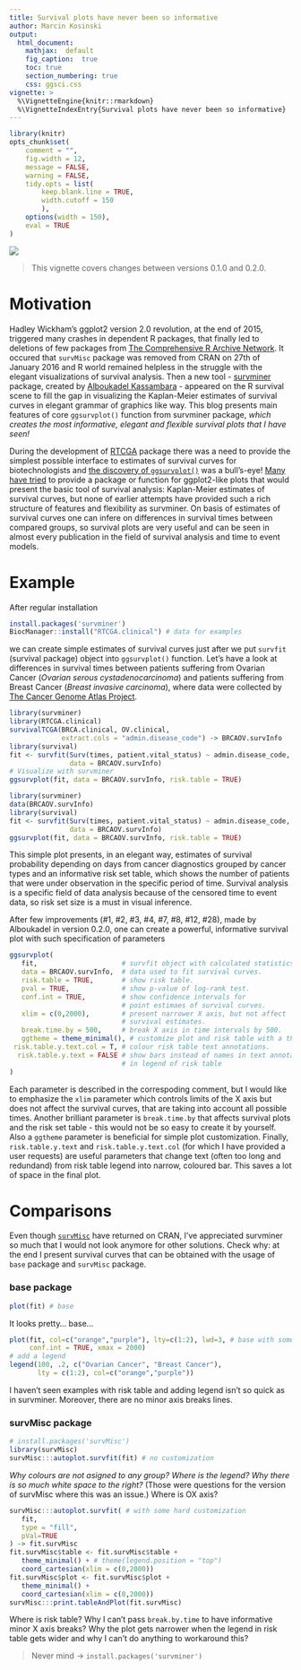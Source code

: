 ```yaml
---
title: Survival plots have never been so informative
author: Marcin Kosinski
output:
  html_document:
    mathjax:  default
    fig_caption:  true
    toc: true
    section_numbering: true
    css: ggsci.css
vignette: >
  %\VignetteEngine{knitr::rmarkdown}
  %\VignetteIndexEntry{Survival plots have never been so informative}
---
```

```r
library(knitr)
opts_chunk$set(
	comment = "",
	fig.width = 12, 
	message = FALSE,
	warning = FALSE,
	tidy.opts = list(
		keep.blank.line = TRUE,
		width.cutoff = 150
		),
	options(width = 150),
	eval = TRUE
)
```
<img src="survminer_orly.png" class="fit image">

> This vignette covers changes between versions 0.1.0 and 0.2.0.

# Motivation

Hadley Wickham's ggplot2 version 2.0 revolution, at the end of 2015, triggered many crashes in dependent R packages, that finally led to deletions of few packages from [The Comprehensive R Archive Network](https://cran.r-project.org/). It occured that `survMisc` package was removed from CRAN on 27th of January 2016 and R world remained helpless in the struggle with the elegant visualizations of survival analysis. Then a new tool - [survminer](https://cran.r-project.org/package=survminer) package, created by [Alboukadel Kassambara](https://github.com/kassambara) - appeared on the R survival scene to fill the gap in visualizing the Kaplan-Meier estimates of survival curves in elegant grammar of graphics like way. This blog presents main features of core `ggsurvplot()` function from survminer package, *which creates the most informative, elegant and flexible survival plots that I have seen!*


During the development of [RTCGA](https://rtcga.github.io/RTCGA/) package there was a need to provide the simplest possible interface to estimates of survival curves for biotechnologists and [the discovery of `ggsurvplot()`](https://www.sthda.com/english/wiki/survminer-r-package-survival-data-analysis-and-visualization) was a bull's-eye! [Many have tried](https://github.com/tidyverse/ggplot2/issues/1080) to provide a package or function for ggplot2-like plots that would present the basic tool of survival analysis: Kaplan-Meier estimates of survival curves, but none of earlier attempts have provided such a rich structure of features and flexibility as survminer. 
On basis of estimates of survival curves one can infere on differences in survival times between compared groups, so survival plots are very useful and can be seen in almost every publication in the field of survival analysis and time to event models. 

# Example

After regular installation 

```r
install.packages('survminer')
BiocManager::install("RTCGA.clinical") # data for examples
```

we can create simple estimates of survival curves just after we put `survfit` (survival package) object into `ggsurvplot()` function. Let's have a look at differences in survival times between patients suffering from Ovarian Cancer (*Ovarian serous cystadenocarcinoma*) and patients suffering from Breast Cancer (*Breast invasive carcinoma*), where data were collected by [The Cancer Genome Atlas Project](https://www.cancer.gov/about-nci/organization/ccg/research/structural-genomics/tcga).

```r
library(survminer)
library(RTCGA.clinical)
survivalTCGA(BRCA.clinical, OV.clinical,
             extract.cols = "admin.disease_code") -> BRCAOV.survInfo
library(survival)
fit <- survfit(Surv(times, patient.vital_status) ~ admin.disease_code,
               data = BRCAOV.survInfo)
# Visualize with survminer
ggsurvplot(fit, data = BRCAOV.survInfo, risk.table = TRUE)
```
    
```r
library(survminer)
data(BRCAOV.survInfo)
library(survival)
fit <- survfit(Surv(times, patient.vital_status) ~ admin.disease_code,
               data = BRCAOV.survInfo)
ggsurvplot(fit, data = BRCAOV.survInfo, risk.table = TRUE)
```

This simple plot presents, in an elegant way, estimates of survival probability depending on days from cancer diagnostics grouped by cancer types and an informative risk set table, which shows the number of patients that were under observation in the specific period of time. Survival analysis is a specific field of data analysis because of the censored time to event data, so risk set size is a must in visual inference.

After few improvements (#1, #2, #3, #4, #7, #8, #12, #28), made by Alboukadel in version 0.2.0, one can create a powerful, informative survival plot with such specification of parameters

```r
ggsurvplot(
   fit,                     # survfit object with calculated statistics.
   data = BRCAOV.survInfo,  # data used to fit survival curves. 
   risk.table = TRUE,       # show risk table.
   pval = TRUE,             # show p-value of log-rank test.
   conf.int = TRUE,         # show confidence intervals for 
                            # point estimaes of survival curves.
   xlim = c(0,2000),        # present narrower X axis, but not affect
                            # survival estimates.
   break.time.by = 500,     # break X axis in time intervals by 500.
   ggtheme = theme_minimal(), # customize plot and risk table with a theme.
 risk.table.y.text.col = T, # colour risk table text annotations.
  risk.table.y.text = FALSE # show bars instead of names in text annotations
                            # in legend of risk table
)
```

Each parameter is described in the correspoding comment, but I would like to emphasize the `xlim` parameter which controls limits of the X axis but does not affect the survival curves, that are taking into account all possible times. Another brilliant parameter is `break.time.by` that affects survival plots and the risk set table - this would not be so easy to create it by yourself. Also a `ggtheme` parameter is beneficial for simple plot customization. Finally, `risk.table.y.text` and `risk.table.y.text.col` (for which I have provided a user requests) are useful parameters that change text (often too long and redundand) from risk table legend into narrow, coloured bar. This saves a lot of space in the final plot.

# Comparisons

Even though [`survMisc`](https://cran.r-project.org/package=survMisc) have returned on CRAN, I've appreciated survminer so much that I would not look anymore for other solutions. Check why: at the end I present survival curves that can be obtained with the usage of `base` package and `survMisc` package.

### base package

```r
plot(fit) # base
```

It looks pretty... base...

```r
plot(fit, col=c("orange","purple"), lty=c(1:2), lwd=3, # base with some customization
     conf.int = TRUE, xmax = 2000)
# add a legend
legend(100, .2, c("Ovarian Cancer", "Breast Cancer"), 
       lty = c(1:2), col=c("orange","purple"))
```

I haven't seen examples with risk table and adding legend isn't so quick as in survminer. Moreover, there are no minor axis breaks lines.

### survMisc package

```r
# install.packages('survMisc')
library(survMisc)
survMisc:::autoplot.survfit(fit) # no customization

```

*Why colours are not asigned to any group? Where is the legend? Why there is so much white space to the right?* (Those were questions for the version of survMisc where this was an issue.) Where is OX axis?

```r
survMisc:::autoplot.survfit( # with some hard customization
   fit,
   type = "fill",
   pVal=TRUE
) -> fit.survMisc 
fit.survMisc$table <- fit.survMisc$table +
   theme_minimal() + # theme(legend.position = "top")
   coord_cartesian(xlim = c(0,2000))
fit.survMisc$plot <- fit.survMisc$plot +
   theme_minimal() + 
   coord_cartesian(xlim = c(0,2000))
survMisc:::print.tableAndPlot(fit.survMisc)
```

Where is risk table? Why I can't pass `break.by.time` to have informative minor X axis breaks? Why the plot gets narrower when the legend in risk table gets wider and why I can't do anything to workaround this? 

> Never mind -> `install.packages('survminer')`
